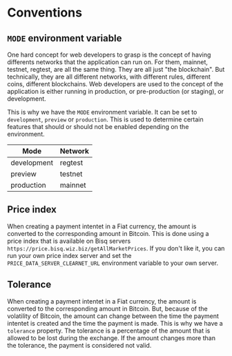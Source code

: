 # Conventions

## `MODE` environment variable

One hard concept for web developers to grasp is the concept of having differents
networks that the application can run on. For them, mainnet, testnet, regtest,
are all the same thing. They are all just "the blockchain". But technically,
they are all different networks, with different rules, different coins,
different blockchains. Web developers are used to the concept of the application
is either running in production, or pre-production (or staging), or development.

This is why we have the `MODE` environment variable. It can be set to
`development`, `preview` or `production`. This is used to determine certain
features that should or should not be enabled depending on the environment.

| Mode        | Network |
| ----------- | ------- |
| development | regtest |
| preview     | testnet |
| production  | mainnet |

## Price index

When creating a payment intentet in a Fiat currency, the amount is converted to
the corresponding amount in Bitcoin. This is done using a price index that is
available on Bisq servers `https://price.bisq.wiz.biz/getAllMarketPrices`. If
you don't like it, you can run your own price index server and set the
`PRICE_DATA_SERVER_CLEARNET_URL` environment variable to your own server.

## Tolerance

When creating a payment intentet in a Fiat currency, the amount is converted to
the corresponding amount in Bitcoin. But, because of the volatility of Bitcoin,
the amount can change between the time the payment intentet is created and the
time the payment is made. This is why we have a `tolerance` property. The
tolerance is a percentage of the amount that is allowed to be lost during the
exchange. If the amount changes more than the tolerance, the payment is
considered not valid.
